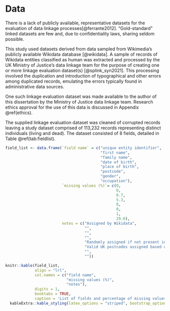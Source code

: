 # Data {#data}

There is a lack of publicly available, representative datasets for the 
evaluation of data linkage processes[@ferrante2012]. "Gold-standard" linked 
datasets are few and, due to confidentiality laws, sharing seldom possible.

This study used datasets derived from data sampled from Wikimedia's publicly 
available Wikidata database [@wikidata]. A sample of records of Wikidata 
entities classified as human was extracted and processed by the UK Ministry of 
Justice's data linkage team for the purpose of creating one or more linkage 
evaluation dataset(s) [@splink_syn2021]. This processing involved the 
duplication and introduction of typographical and other errors among duplicated 
records, emulating the errors typically found in administrative data sources.

One such linkage evaluation dataset was made available to the author of this 
dissertation by the Ministry of Justice data linkage team. Research ethics 
approval for the use of this data is discussed in Appendix \@ref(ethics).

The supplied linkage evaluation dataset was cleaned of corrupted records 
leaving a study dataset comprised of 113,232 records representing distinct 
individuals (living and dead). The dataset consisted of 8 fields, detailed 
in Table \@ref(tab:fieldlist).

```r

field_list <- data.frame(`field name` = c("unique entity identifier",
                                          "first name",
                                          "family name",
                                          "date of birth",
                                          "place of birth",
                                          "postcode",
                                          "gender",
                                          "occupation"),
                         `missing values (%)`= c(0,
                                                 0,
                                                 0.7,
                                                 5.3,
                                                 0,
                                                 0,
                                                 1,
                                                 29.6),
                         notes = c("Assigned by Wikidata",
                                   "",
                                   "",
                                   "",
                                   "Randomly assigned if not present in Wikidata source",
                                   "Valid UK postcodes assigned based on, sometimes randomly assigned, place of birth",
                                   "",
                                   ""))

knitr::kable(field_list, 
             align = "lrl",
             col.names = c("field name", 
                           "missing values (%)", 
                           "notes"),
             digits = 1,
             booktabs = TRUE,
             caption = 'List of fields and percentage of missing values in study dataset.') |> 
  kableExtra::kable_styling(latex_options = "striped", bootstrap_options = "striped")

```
